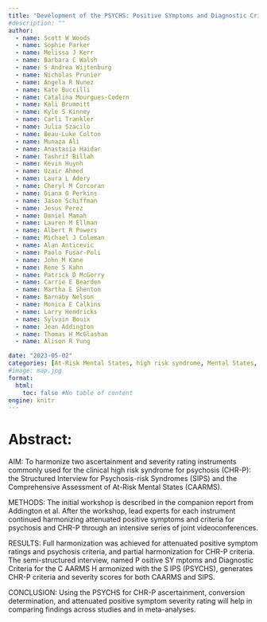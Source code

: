 ```yaml
---
title: "Development of the PSYCHS: Positive SYmptoms and Diagnostic Criteria for the CAARMS Harmonized with the SIPS"
#description: ""
author:
  - name: Scott W Woods
  - name: Sophie Parker
  - name: Melissa J Kerr
  - name: Barbara C Walsh
  - name: S Andrea Wijtenburg
  - name: Nicholas Prunier
  - name: Angela R Nunez
  - name: Kate Buccilli
  - name: Catalina Mourgues-Codern
  - name: Kali Brummitt
  - name: Kyle S Kinney
  - name: Carli Trankler
  - name: Julia Szacilo
  - name: Beau-Luke Colton
  - name: Munaza Ali
  - name: Anastasia Haidar
  - name: Tashrif Billah
  - name: Kevin Huynh
  - name: Uzair Ahmed
  - name: Laura L Adery
  - name: Cheryl M Corcoran
  - name: Diana O Perkins
  - name: Jason Schiffman
  - name: Jesus Perez
  - name: Daniel Mamah
  - name: Lauren M Ellman
  - name: Albert R Powers
  - name: Michael J Coleman
  - name: Alan Anticevic
  - name: Paolo Fusar-Poli
  - name: John M Kane
  - name: Rene S Kahn
  - name: Patrick D McGorry
  - name: Carrie E Bearden
  - name: Martha E Shenton
  - name: Barnaby Nelson
  - name: Monica E Calkins
  - name: Larry Hendricks
  - name: Sylvain Bouix
  - name: Jean Addington
  - name: Thomas H McGlashan
  - name: Alison R Yung

date: "2023-05-02"
categories: [At-Risk Mental States, high risk syndrome, Mental States, Comprehensive Assessment, Psychosis-risk Syndromes]
#image: map.jpg
format:
  html:
    toc: false #No table of content
engine: knitr
---
```


# Abstract:

AIM: To harmonize two ascertainment and severity rating instruments commonly used for the clinical high risk syndrome for psychosis (CHR-P): the Structured Interview for Psychosis-risk Syndromes (SIPS) and the Comprehensive Assessment of At-Risk Mental States (CAARMS).

METHODS: The initial workshop is described in the companion report from Addington et al. After the workshop, lead experts for each instrument continued harmonizing attenuated positive symptoms and criteria for psychosis and CHR-P through an intensive series of joint videoconferences.

RESULTS: Full harmonization was achieved for attenuated positive symptom ratings and psychosis criteria, and partial harmonization for CHR-P criteria. The semi-structured interview, named P ositive SY mptoms and Diagnostic Criteria for the C AARMS H armonized with the S IPS (PSYCHS), generates CHR-P criteria and severity scores for both CAARMS and SIPS.

CONCLUSION: Using the PSYCHS for CHR-P ascertainment, conversion determination, and attenuated positive symptom severity rating will help in comparing findings across studies and in meta-analyses.
        